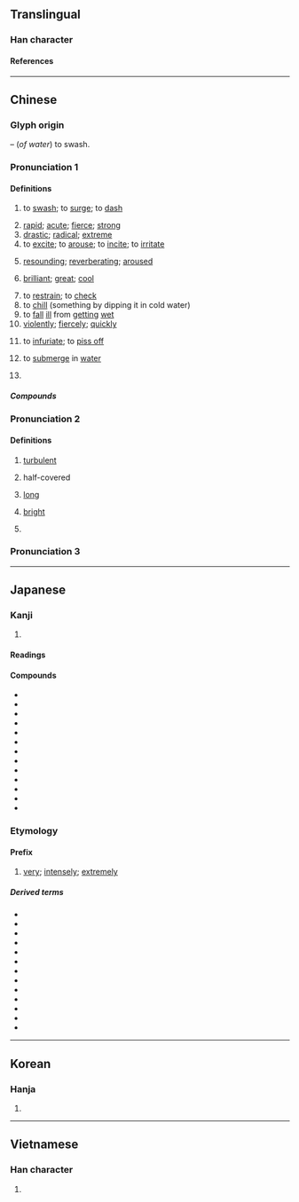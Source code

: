 {{character info}}
==Translingual==

===Han character===
{{Han char|rn=85|rad=水|as=13|sn=16|four=38140|canj=EHSK|ids=⿰氵敫}}

====References====
{{Han ref|kx=0654.170|dkj=18438|dj=1064.140|hdz=31760.040|uh=6FC0}}

----

==Chinese==
{{zh-forms|alt=㲹-second&#45;round simplified}}

===Glyph origin===
{{Han etym}}
{{Han compound|水|alt1=氵|敫|ls=psc|c1=s|c2=p|t1=water}} – (''of water'') to swash.

===Pronunciation 1===
{{zh-pron
|m=jī
|m-s=jie2/ji2
|c=gik1
|c-t=get2
|g=jit6
|h=pfs=kie̍p/kit;gd=gid5
|j=jieh4
|mb=gī
|md=gék
|mn=xm,zz,tw:kek/qz,jj:kiak
|mn-t=gêg4
|w=4jiq
|x=ji6
|mc=2
|oc=1,2
|cat=v,a,adv,pn
}}

====Definitions====
{{zh-hanzi}}

# {{lb|zh|of water currents}} to [[swash]]; to [[surge]]; to [[dash]]
# [[rapid]]; [[acute]]; [[fierce]]; [[strong]]
# [[drastic]]; [[radical]]; [[extreme]]
# to [[excite]]; to [[arouse]]; to [[incite]]; to [[irritate]]
#: {{zh-x|你 不要 以為{wéi} 我 真 不敢 殺 你，你 不要 激 我。|Don't assume I'd hesitate to kill you — don't test me.}}
# [[resounding]]; [[reverberating]]; [[aroused]]
# {{lb|zh|Cantonese}} [[brilliant]]; [[great]]; [[cool]]
# to [[restrain]]; to [[check]]
# to [[chill]] (something by dipping it in cold water)
# to [[fall]] [[ill]] from [[getting]] [[wet]]
# [[violently]]; [[fiercely]]; [[quickly]]
# {{lb|zh|Cantonese}} to [[infuriate]]; to [[piss off]]
#: {{zh-x|你 做 乜 激 嚫 佢 ？|Why did you piss him off?|C}}
#: {{zh-x|激死 人 呀！|So '''infuriating'''!|C}}
# {{lb|zh|Teochew}} to [[submerge]] in [[water]]
# {{surname|zh}}

=====Compounds=====
{{zh-der|激昂|激昂慷慨|激變|激辯|激磁|激盪|激動|激發|激發態|激奮|激憤|激光|激光唱機|激光唱片|激光打印機|激光計算機|激光器|激光視盤|激光照排|激化|激活|激將|激將法|激進|激劇|激浪|激勵|激烈|激靈|激流|激論|激酶|激惱|激怒|激切|激情|激素|激湍|激揚|激湧|激越|激增|激戰|激濁揚清|令人激賞|偏激|偏激之詞|制約刺激|刺激|刺激性|刺激素|刺激類化|勇退激流|奮激|性激素|感激|感激不盡|感激流涕|感激涕泗|感激涕零|慷慨激昂|慷慨激烈|憤激|推激|揚清激濁|條件刺激|植物激素|沖激|沽激|激刺|激勃素|激厲|激問|激忿填膺|激楚|激激|激煩|激筒|激聒|激話|激貪厲俗|激賞|生長激素|由衷感激|相激|矯激奇詭|窺御激夫|群情激憤|腦力激盪|衝波激浪|衝激|褊激|詭激|過激|雄性激素|風激電飛|風激電駭|黃體激素|激素替代療法|激嬲:gik1 nau1}}

===Pronunciation 2===
{{zh-pron
|m=jiào
|dial=n
|mc=1
|oc=n,1
|cat=a,v
}}

====Definitions====
{{zh-hanzi}}

# {{zh-o}} {{lb|zh|of water}} [[turbulent]]
# {{zh-o}} half-covered
# {{zh-o}} [[long]]
# {{zh-o}} [[bright]]
# {{zh-o}} {{zh-alt-form|噭}}

===Pronunciation 3===
{{zh-see|徼|v}}

----

==Japanese==

===Kanji===
{{ja-kanji|grade=6|rs=水13}}

# {{rfdef|ja|sort=水13}}

====Readings====
{{ja-readings
|goon=きゃく
|kanon=けき
|kanyoon=げき
|kun=はげ-し.い, はげ-ます, たぎ-る
}}

====Compounds====
{{der-top4|Compounds}}
* {{ja-r|激%減|げき%げん}}
* {{ja-r|激%昂|げき%こう}}
* {{ja-r|激%震|げき%しん}}
* {{ja-r|激%甚|げき%じん}}
* {{ja-r|激%戦|げき%せん}}
* {{ja-r|激%痛|げき%つう}}
* {{ja-r|激%怒|げき%ど}}
* {{ja-r|激%闘|げき%とう}}
* {{ja-r|激%動|げき%どう}}
* {{ja-r|激%突|げき%とつ}}
* {{ja-r|激%雷|げき%らい}}
* {{ja-r|激%励|げき%れい}}
* {{ja-r|激%論|げき%ろん}}
{{der-bottom}}

===Etymology===
{{ja-kanjitab|げき|yomi=o}}

====Prefix====
{{ja-pos|prefix|げき}}

# {{lb|ja|informal}} [[very]]; [[intensely]]; [[extremely]]

=====Derived terms=====
{{der-top4}}
* {{ja-r|激%愛|げき%あい}}
* {{ja-r|激%甘|げき%あま}}
* {{ja-r|激アツ|げきアツ}}
* {{ja-r|激ウマ|げきウマ}}
* {{ja-r|激おこぷんぷん丸|げきおこ ぷんぷん まる}}
* {{ja-r|激%辛|げき%から}}
* {{ja-r|激%混み|げき%こみ}}
* {{ja-r|激%写|げき%しゃ}}
* {{ja-r|激%高|げき%たか}}
* {{ja-r|激ムズ|げきムズ}}
* {{ja-r|激%安|げき%やす}}
* {{ja-r|激ヤバ|げきヤバ}}
* {{ja-r|激レア|げきレア}}
{{der-bottom}}

----

==Korean==

===Hanja===
{{ko-hanja|격}}

# {{rfdef|ko|sort=水13}}

----

==Vietnamese==

===Han character===
{{vi-readings|reading=[[váng]]<!--What is "váng" doing here?-->, [[khích]], [[kích]]|rs=水13}}

# {{rfdef|vi|sort=水13}}
